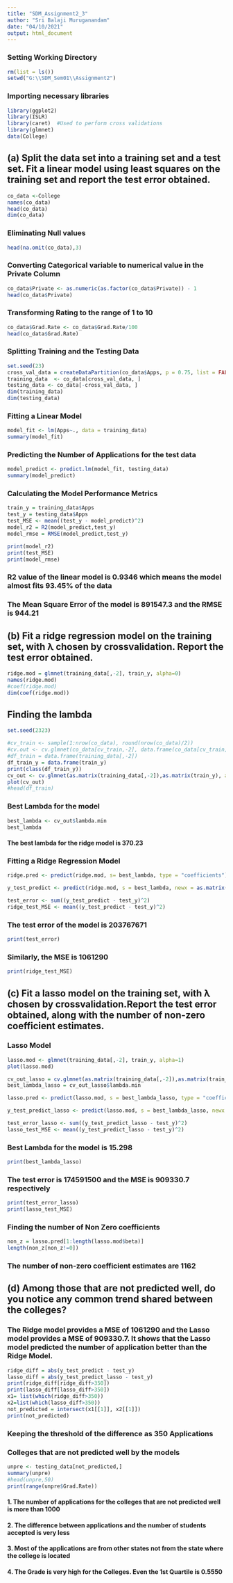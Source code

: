 ```yaml
---
title: "SDM_Assignment2_3"
author: "Sri Balaji Muruganandam"
date: "04/10/2021"
output: html_document
---
```


### Setting Working Directory
```r
rm(list = ls())
setwd("G:\\SDM_Sem01\\Assignment2")
```

### Importing necessary libraries
```r
library(ggplot2)
library(ISLR)
library(caret)  #Used to perform cross validations
library(glmnet)
data(College)
```
## (a) Split the data set into a training set and a test set. Fit a linear model using least squares on the training set and report the test error obtained.

```r
co_data <-College
names(co_data)
head(co_data)
dim(co_data)
```

### Eliminating Null values
```r
head(na.omit(co_data),3)
```


### Converting Categorical variable to numerical value in the Private Column
```r
co_data$Private <- as.numeric(as.factor(co_data$Private)) - 1
head(co_data$Private)
```
### Transforming Rating to the range of 1 to 10
```r
co_data$Grad.Rate <- co_data$Grad.Rate/100
head(co_data$Grad.Rate)
```

### Splitting Training and the Testing Data
```r
set.seed(23)
cross_val_data = createDataPartition(co_data$Apps, p = 0.75, list = FALSE)
training_data  <- co_data[cross_val_data, ]
testing_data <- co_data[-cross_val_data, ]
dim(training_data)
dim(testing_data)
```

### Fitting a Linear Model
```r
model_fit <- lm(Apps~., data = training_data)
summary(model_fit)
```

### Predicting the Number of Applications for the test data
```r
model_predict <- predict.lm(model_fit, testing_data)
summary(model_predict)
```

### Calculating the Model Performance Metrics
```r
train_y = training_data$Apps
test_y = testing_data$Apps
test_MSE <- mean((test_y - model_predict)^2)
model_r2 = R2(model_predict,test_y)
model_rmse = RMSE(model_predict,test_y)

print(model_r2)
print(test_MSE)
print(model_rmse)
```

### R2 value of the linear model is 0.9346 which means the model almost fits 93.45% of the data
### The Mean Square Error of the model is 891547.3 and the RMSE is 944.21

## (b) Fit a ridge regression model on the training set, with λ chosen by crossvalidation. Report the test error obtained.
```r
ridge.mod = glmnet(training_data[,-2], train_y, alpha=0)
names(ridge.mod)
#coef(ridge.mod)
dim(coef(ridge.mod))
```

## Finding the lambda
```r
set.seed(2323)

#cv_train <- sample(1:nrow(co_data), round(nrow(co_data)/2))
#cv.out <- cv.glmnet(co_data[cv_train,-2], data.frame(co_data[cv_train,2]), alpha = 0)
#df_train = data.frame(training_data[,-2])
df_train_y = data.frame(train_y)
print(class(df_train_y))
cv_out <- cv.glmnet(as.matrix(training_data[,-2]),as.matrix(train_y), alpha=0)
plot(cv_out)
#head(df_train)
```
### Best Lambda for the model
```r
best_lambda <- cv_out$lambda.min
best_lambda
```
#### The best lambda for the ridge model is 370.23

### Fitting a Ridge Regression Model
```r
ridge.pred <- predict(ridge.mod, s= best_lambda, type = "coefficients")

y_test_predict <- predict(ridge.mod, s = best_lambda, newx = as.matrix(testing_data[,-2]), type = "response")

test_error <- sum((y_test_predict - test_y)^2)
ridge_test_MSE <- mean((y_test_predict - test_y)^2)
```

### The test error of the model is 203767671
```r
print(test_error)
```

### Similarly, the MSE is 1061290
```r
print(ridge_test_MSE)
```

## (c) Fit a lasso model on the training set, with λ chosen by crossvalidation.Report the test error obtained, along with the number of non-zero coefficient estimates.

### Lasso Model
```r
lasso.mod <- glmnet(training_data[,-2], train_y, alpha=1)
plot(lasso.mod)
```

```r
cv_out_lasso = cv.glmnet(as.matrix(training_data[,-2]),as.matrix(train_y), alpha=1)
best_lambda_lasso = cv_out_lasso$lambda.min

lasso.pred <- predict(lasso.mod, s = best_lambda_lasso, type = "coefficients")

y_test_predict_lasso <- predict(lasso.mod, s = best_lambda_lasso, newx = as.matrix(testing_data[,-2]), type = "response")

test_error_lasso <- sum((y_test_predict_lasso - test_y)^2)
lasso_test_MSE <- mean((y_test_predict_lasso - test_y)^2)
```

### Best Lambda for the model is 15.298
```r
print(best_lambda_lasso)
```

### The test error is 174591500 and the MSE is 909330.7 respectively
```r
print(test_error_lasso)
print(lasso_test_MSE)
```
### Finding the number of Non Zero coefficients
```r
non_z = lasso.pred[1:length(lasso.mod$beta)]
length(non_z[non_z!=0])
```
### The number of non-zero coefficient estimates are 1162

## (d) Among those that are not predicted well, do you notice any common trend shared between the colleges?
### The Ridge model provides a MSE of 1061290 and the Lasso model provides a MSE of 909330.7. It shows that the Lasso model predicted the number of application better than the Ridge Model.
```r
ridge_diff = abs(y_test_predict - test_y)
lasso_diff = abs(y_test_predict_lasso - test_y)
print(ridge_diff[ridge_diff>350])
print(lasso_diff[lasso_diff>350])
x1= list(which(ridge_diff>350))
x2=list(which(lasso_diff>350))
not_predicted = intersect(x1[[1]], x2[[1]])
print(not_predicted)
```
### Keeping the threshold of the difference as 350 Applications
### Colleges that are not predicted well by the models
```r
unpre <- testing_data[not_predicted,]
summary(unpre)
#head(unpre,50)
print(range(unpre$Grad.Rate))
```

#### __1. The number of applications for the colleges that are not predicted well is more than 1000__
#### __2. The difference between applications and the number of students accepted is very less__
#### __3. Most of the applications are from other states not from the state where the college is located__
#### __4. The Grade is very high for the Colleges. Even the 1st Quartile is 0.5550__


